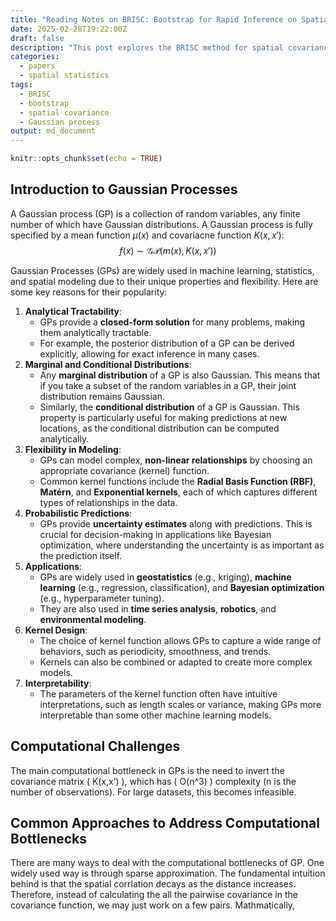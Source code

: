 ```yaml
---
title: "Reading Notes on BRISC: Bootstrap for Rapid Inference on Spatial Covariances"
date: 2025-02-28T19:22:00Z
draft: false
description: "This post explores the BRISC method for spatial covariance estimation."
categories:
  - papers
  - spatial statistics
tags:
  - BRISC
  - bootstrap
  - spatial covariance
  - Gaussian process
output: md_document
---
```



```r
knitr::opts_chunk$set(echo = TRUE)
```

## Introduction to Gaussian Processes

A Gaussian process (GP) is a collection of random variables, any finite number of which have Gaussian distributions.
A Gaussian process is fully specified by a mean function $\mu(x)$ and covariacne function $K(x,x')$:
$$f(x) \sim \mathcal{GP} (m(x), K(x,x'))$$


Gaussian Processes (GPs) are widely used in machine learning, statistics, and spatial modeling due to their unique properties and flexibility. Here are some key reasons for their popularity:

1. **Analytical Tractability**:
   - GPs provide a **closed-form solution** for many problems, making them analytically tractable.
   - For example, the posterior distribution of a GP can be derived explicitly, allowing for exact inference in many cases.

2. **Marginal and Conditional Distributions**:
   - Any **marginal distribution** of a GP is also Gaussian. This means that if you take a subset of the random variables in a GP, their joint distribution remains Gaussian.
   - Similarly, the **conditional distribution** of a GP is Gaussian. This property is particularly useful for making predictions at new locations, as the conditional distribution can be computed analytically.

3. **Flexibility in Modeling**:
   - GPs can model complex, **non-linear relationships** by choosing an appropriate covariance (kernel) function.
   - Common kernel functions include the **Radial Basis Function (RBF)**, **Matérn**, and **Exponential kernels**, each of which captures different types of relationships in the data.

4. **Probabilistic Predictions**:
   - GPs provide **uncertainty estimates** along with predictions. This is crucial for decision-making in applications like Bayesian optimization, where understanding the uncertainty is as important as the prediction itself.

5. **Applications**:
   - GPs are widely used in **geostatistics** (e.g., kriging), **machine learning** (e.g., regression, classification), and **Bayesian optimization** (e.g., hyperparameter tuning).
   - They are also used in **time series analysis**, **robotics**, and **environmental modeling**.

6. **Kernel Design**:
   - The choice of kernel function allows GPs to capture a wide range of behaviors, such as periodicity, smoothness, and trends.
   - Kernels can also be combined or adapted to create more complex models.

7. **Interpretability**:
   - The parameters of the kernel function often have intuitive interpretations, such as length scales or variance, making GPs more interpretable than some other machine learning models.

## Computational Challenges
The main computational bottleneck in GPs is the need to invert the covariance matrix \( K(x,x') \), which has \( O(n^3) \) complexity (n is the number of observations). For large datasets, this becomes infeasible.

## Common Approaches to Address Computational Bottlenecks

There are many ways to deal with the computational bottlenecks of GP. One widely used way is through sparse approximation. The fundamental intuition behind is that the spatial corrlation decays as the distance increases. Therefore, instead of calculating the all the pairwise covariance in the covariance function, we may just work on a few pairs. Mathmatically,  